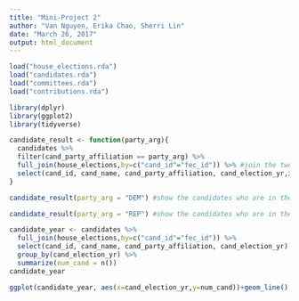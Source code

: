 ```yaml
---
title: "Mini-Project 2"
author: "Van Nguyen, Erika Chao, Sherri Lin"
date: "March 26, 2017"
output: html_document
---
```



```r
load("house_elections.rda")
load("candidates.rda")
load("committees.rda")
load("contributions.rda")
```

```r
library(dplyr)
library(ggplot2)
library(tidyverse)
```

```r
candidate_result <- function(party_arg){
  candidates %>%
  filter(cand_party_affiliation == party_arg) %>%
  full_join(house_elections,by=c("cand_id"="fec_id")) %>% #join the two tables by candidates' id
  select(cand_id, cand_name, cand_party_affiliation, cand_election_yr,incumbent) 
}

candidate_result(party_arg = "DEM") #show the candidates who are in the deomocratic party
```

```r
candidate_result(party_arg = "REP") #show the candidates who are in the republic party
```

```r
candidate_year <- candidates %>%
  full_join(house_elections,by=c("cand_id"="fec_id")) %>%
  select(cand_id, cand_name, cand_party_affiliation, cand_election_yr) %>%
  group_by(cand_election_yr) %>%
  summarize(num_cand = n())
candidate_year
```

```r
ggplot(candidate_year, aes(x=cand_election_yr,y=num_cand))+geom_line()
```

